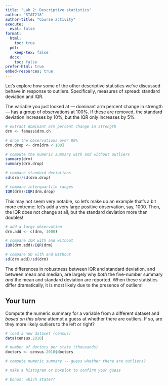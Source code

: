 ```yaml
---
title: "Lab 2: Descriptive statistics"
author: "STAT218"
author-title: "Course activity"
execute: 
  eval: false
format: 
  html:
    toc: true
  pdf:
    keep-tex: false
  docx:
    toc: false
prefer-html: true
embed-resources: true
---
```


Let's explore how some of the other descriptive statistics we've discussed behave in response to outliers. Specifically, measures of spread: standard deviation and IQR.

The variable you just looked at — dominant arm percent change in strength — has a group of observations at 100%. If these are removed, the standard deviation increases by 10%, but the IQR only increases by 5%.

```r
# extract dominant arm percent change in strength
drm <- famuss$drm.ch

# drop the observations over 80%
drm.drop <- drm[drm < 100]

# compute the numeric summary with and without outliers
summary(drm)
summary(drm.drop)

# compare standard deviations
sd(drm)/sd(drm.drop)

# compare interquartile ranges
IQR(drm)/IQR(drm.drop)
```

This may not seem very notable, so let's make up an example that's a bit more extreme: let's add a very large positive observation, say, 1000. Then, the IQR does not change at all, but the standard deviation more than doubles!

```r
# add a large observation
drm.add <- c(drm, 1000)

# compare IQR with and without
IQR(drm.add)/IQR(drm)

# compare SD with and without
sd(drm.add)/sd(drm)
```

The differences in robustness between IQR and standard deviation, and between mean and median, are largely why *both* the five-number summary *and* the mean and standard deviation are reported. When these statistics differ dramatically, it is most likely due to the presence of outliers!

::: callout-note
## Your turn

Compute the numeric summary for a variable from a different dataset and *based on this alone* attempt a guess at whether there are outliers. If so, are they more likely outliers to the left or right?

```r
# load a new dataset (census)
data(census.2010)

# number of doctors per state (thousands)
doctors <- census.2010$doctors

# compute numeric summary -- guess whether there are outliers?

# make a histogram or boxplot to confirm your guess

# bonus: which state??

```
:::
